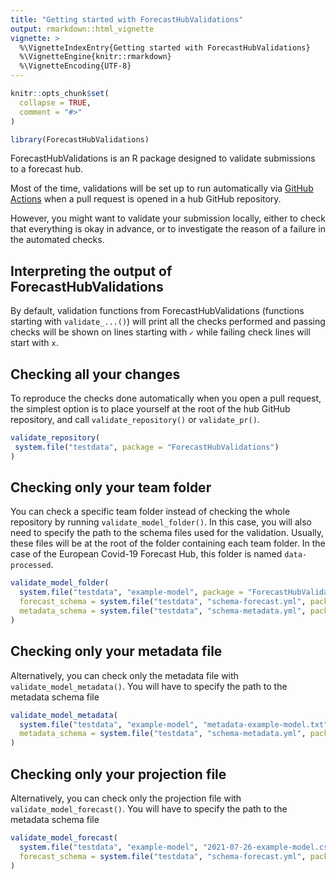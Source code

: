 ```yaml
---
title: "Getting started with ForecastHubValidations"
output: rmarkdown::html_vignette
vignette: >
  %\VignetteIndexEntry{Getting started with ForecastHubValidations}
  %\VignetteEngine{knitr::rmarkdown}
  %\VignetteEncoding{UTF-8}
---
```


```r
knitr::opts_chunk$set(
  collapse = TRUE,
  comment = "#>"
)
```

```r
library(ForecastHubValidations)
```

ForecastHubValidations is an R package designed to validate submissions to a forecast hub.

Most of the time, validations will be set up to run automatically via [GitHub Actions](https://github.com/features/actions) when a pull request is opened in a hub GitHub repository.

However, you might want to validate your submission locally, either to check that everything is okay in advance, or to investigate the reason of a failure in the automated checks.

## Interpreting the output of ForecastHubValidations

By default, validation functions from ForecastHubValidations (functions starting with `validate_...()`) will print all the checks performed and passing checks will be shown on lines starting with `✓` while failing check lines will start with `x`.

## Checking all your changes

To reproduce the checks done automatically when you open a pull request, the simplest option is to place yourself at the root of the hub GitHub repository, and call `validate_repository()` or `validate_pr()`. 

```r
validate_repository(
 system.file("testdata", package = "ForecastHubValidations")
)
```

## Checking only your team folder

You can check a specific team folder instead of checking the whole repository by running `validate_model_folder()`. In this case, you will also need to specify the path to the schema files used for the validation. Usually, these files will be at the root of the folder containing each team folder. In the case of the European Covid-19 Forecast Hub, this folder is named `data-processed`.

```r
validate_model_folder(
  system.file("testdata", "example-model", package = "ForecastHubValidations"),
  forecast_schema = system.file("testdata", "schema-forecast.yml", package = "ForecastHubValidations"),
  metadata_schema = system.file("testdata", "schema-metadata.yml", package = "ForecastHubValidations")
)
```

## Checking only your metadata file

Alternatively, you can check only the metadata file with `validate_model_metadata()`. You will have to specify the path to the metadata schema file

```r
validate_model_metadata(
  system.file("testdata", "example-model", "metadata-example-model.txt", package = "ForecastHubValidations"),
  metadata_schema = system.file("testdata", "schema-metadata.yml", package = "ForecastHubValidations")
)
```

## Checking only your projection file

Alternatively, you can check only the projection file with `validate_model_forecast()`. You will have to specify the path to the metadata schema file

```r
validate_model_forecast(
  system.file("testdata", "example-model", "2021-07-26-example-model.csv", package = "ForecastHubValidations"),
  forecast_schema = system.file("testdata", "schema-forecast.yml", package = "ForecastHubValidations")
)
```
